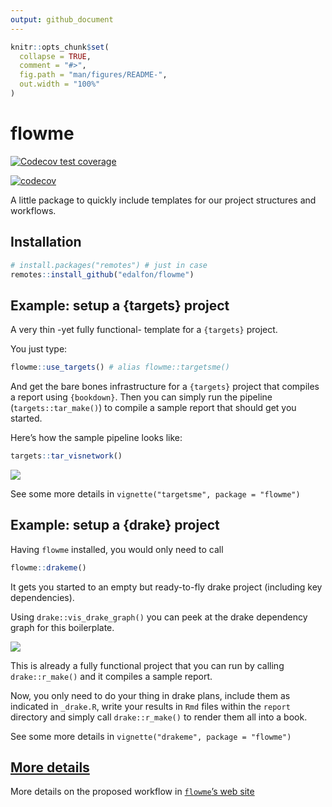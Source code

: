 ```yaml
---
output: github_document
---
```


<!-- README.md is generated from README.Rmd. Please edit that file -->

```r
knitr::opts_chunk$set(
  collapse = TRUE,
  comment = "#>",
  fig.path = "man/figures/README-",
  out.width = "100%"
)
```

# flowme

<!-- badges: start -->
[![Codecov test coverage](https://codecov.io/gh/edalfon/flowme/branch/master/graph/badge.svg)](https://app.codecov.io/gh/edalfon/flowme?branch=master)
<!-- badges: end -->

[![codecov](https://codecov.io/gh/edalfon/flowme/branch/master/graph/badge.svg?token=BJLQPK6P5F)](https://codecov.io/gh/edalfon/flowme)

A little package to quickly include templates for our project structures and
workflows. 

## Installation

``` r
# install.packages("remotes") # just in case
remotes::install_github("edalfon/flowme")
```

## Example: setup a {targets} project

A very thin -yet fully functional- template for a `{targets}` project.

You just type:

```r
flowme::use_targets() # alias flowme::targetsme()
```

And get the bare bones infrastructure for a `{targets}` project that
compiles a report using `{bookdown}`. Then you can simply run the pipeline
(`targets::tar_make()`) to compile a sample report that should get you started.

Here's how the sample pipeline looks like:
```r
targets::tar_visnetwork()
```

![](man/figures/README-targets-graph.png)<!-- -->

See some more details in `vignette("targetsme", package = "flowme")`

## Example: setup a {drake} project

Having `flowme` installed, you would only need to call

``` r
flowme::drakeme()
```

It gets you started to an empty but ready-to-fly drake project (including 
key dependencies).

Using `drake::vis_drake_graph()` you can peek at the drake dependency graph 
for this boilerplate.

![](man/figures/README-drake-graph.png)<!-- -->

This is already a fully functional project that you can run by calling
`drake::r_make()` and it compiles a sample report.

Now, you only need to do your thing in drake plans, include them as indicated in
`_drake.R`, write your results in `Rmd` files within the `report` directory and
simply call `drake::r_make()` to render them all into a book.

See some more details in `vignette("drakeme", package = "flowme")`

## [More details](https://edalfon.github.io/flowme/articles/flowme.html)

More details on the proposed workflow in [`flowme`'s web
site](https://edalfon.github.io/flowme/articles/flowme.html)

